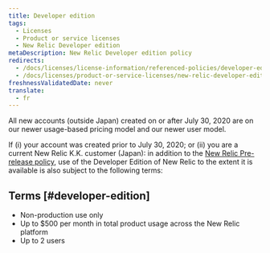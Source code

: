 ```yaml
---
title: Developer edition
tags:
  - Licenses
  - Product or service licenses
  - New Relic Developer edition
metaDescription: New Relic Developer edition policy
redirects:
  - /docs/licenses/license-information/referenced-policies/developer-edition-policy
  - /docs/licenses/product-or-service-licenses/new-relic-developer-edition/developer-edition-policy
freshnessValidatedDate: never
translate:
  - fr
---
```


All new accounts (outside Japan) created on or after July 30, 2020 are on our newer usage-based pricing model and our newer user model.

If (i) your account was created prior to July 30, 2020; or (ii) you are a current New Relic K.K. customer (Japan): in addition to the [New Relic Pre-release policy](/docs/licenses/license-information/referenced-policies/new-relic-pre-release-policy), use of the Developer Edition of New Relic to the extent it is available is also subject to the following terms:

## Terms [#developer-edition]

* Non-production use only
* Up to $500 per month in total product usage across the New Relic platform
* Up to 2 users
